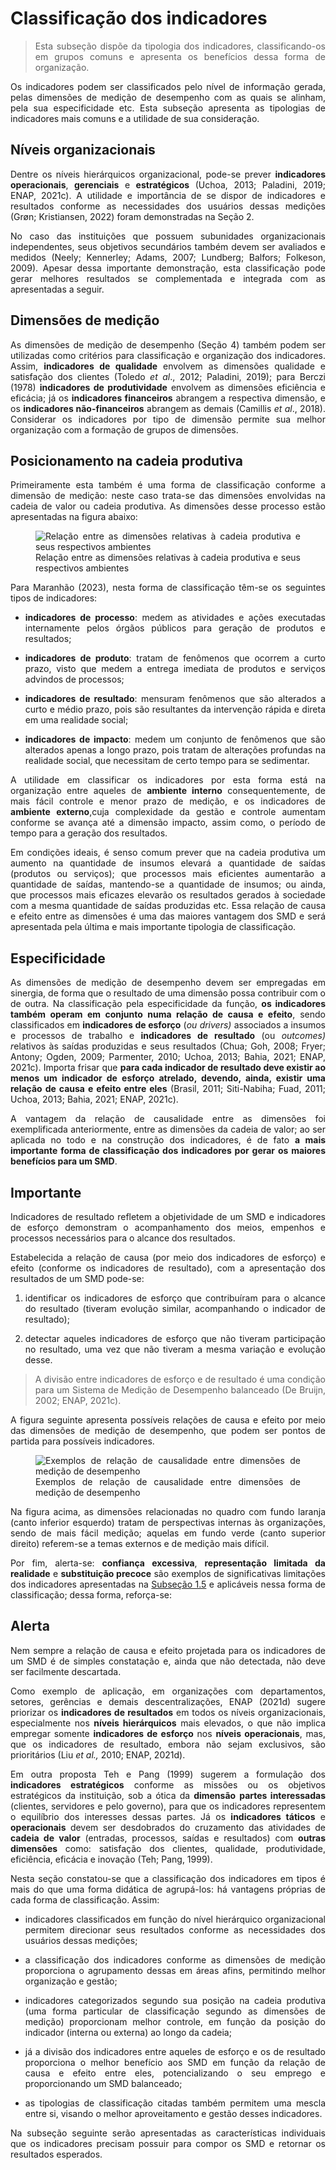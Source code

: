 # Classificação dos indicadores

::: {style="text-align: justify;"}
> Esta subseção dispõe da tipologia dos indicadores, classificando-os em grupos comuns e apresenta os benefícios dessa forma de organização.

Os indicadores podem ser classificados pelo nível de informação gerada, pelas dimensões de medição de desempenho com as quais se alinham, pela sua especificidade etc. Esta subseção apresenta as tipologias de indicadores mais comuns e a utilidade de sua consideração.
:::

## Níveis organizacionais

::: {style="text-align: justify;"}
Dentre os níveis hierárquicos organizacional, pode-se prever **indicadores operacionais**, **gerenciais** e **estratégicos** (Uchoa, 2013; Paladini, 2019; ENAP, 2021c). A utilidade e importância de se dispor de indicadores e resultados conforme as necessidades dos usuários dessas medições (Grøn; Kristiansen, 2022) foram demonstradas na Seção 2.

No caso das instituições que possuem subunidades organizacionais independentes, seus objetivos secundários também devem ser avaliados e medidos (Neely; Kennerley; Adams, 2007; Lundberg; Balfors; Folkeson, 2009). Apesar dessa importante demonstração, esta classificação pode gerar melhores resultados se complementada e integrada com as apresentadas a seguir.
:::

## Dimensões de medição

::: {style="text-align: justify;"}
As dimensões de medição de desempenho (Seção 4) também podem ser utilizadas como critérios para classificação e organização dos indicadores. Assim, **indicadores de qualidade** envolvem as dimensões qualidade e satisfação dos clientes (Toledo *et al*., 2012; Paladini, 2019); para Berczi (1978) **indicadores de produtividade** envolvem as dimensões eficiência e eficácia; já os **indicadores financeiros** abrangem a respectiva dimensão, e os **indicadores não-financeiros** abrangem as demais (Camillis *et al*., 2018). Considerar os indicadores por tipo de dimensão permite sua melhor organização com a formação de grupos de dimensões.
:::

## Posicionamento na cadeia produtiva

::: {style="text-align: justify;"} 
Primeiramente esta também é uma forma de classificação conforme a dimensão de medição: neste caso trata-se das dimensões envolvidas na cadeia de valor ou cadeia produtiva. As dimensões desse processo estão apresentadas na figura abaixo:

![Relação entre as dimensões relativas à cadeia produtiva e seus respectivos ambientes](images/dimensoes_cadeia_prodXambiente.JPG){fig-align="center"}

Para Maranhão (2023), nesta forma de classificação têm-se os seguintes tipos de indicadores:

-   **indicadores de processo**: medem as atividades e ações executadas internamente pelos órgãos públicos para geração de produtos e resultados;

-   **indicadores de produto**: tratam de fenômenos que ocorrem a curto prazo, visto que medem a entrega imediata de produtos e serviços advindos de processos;

-   **indicadores de resultado**: mensuram fenômenos que são alterados a curto e médio prazo, pois são resultantes da intervenção rápida e direta em uma realidade social;

-   **indicadores de impacto**: medem um conjunto de fenômenos que são alterados apenas a longo prazo, pois tratam de alterações profundas na realidade social, que necessitam de certo tempo para se sedimentar.

A utilidade em classificar os indicadores por esta forma está na organização entre aqueles de **ambiente interno** consequentemente, de mais fácil controle e menor prazo de medição, e os indicadores de **ambiente externo**,cuja complexidade da gestão e controle aumentam conforme se avança até a dimensão impacto, assim como, o período de tempo para a geração dos resultados.

Em condições ideais, é senso comum prever que na cadeia produtiva um aumento na quantidade de insumos elevará a quantidade de saídas (produtos ou serviços); que processos mais eficientes aumentarão a quantidade de saídas, mantendo-se a quantidade de insumos; ou ainda, que processos mais eficazes elevarão os resultados gerados à sociedade com a mesma quantidade de saídas produzidas etc. Essa relação de causa e efeito entre as dimensões é uma das maiores vantagem dos SMD e será apresentada pela última e mais importante tipologia de classificação. 
:::

## Especificidade

::: {style="text-align: justify;"}
As dimensões de medição de desempenho devem ser empregadas em sinergia, de forma que o resultado de uma dimensão possa contribuir com o de outra. Na classificação pela especificidade da função, **os indicadores também operam em conjunto numa relação de causa e efeito**, sendo classificados em **indicadores de esforço** (*ou drivers)* associados a insumos e processos de trabalho e **indicadores de resultado** (ou *outcomes) r*elativos às saídas produzidas e seus resultados (Chua; Goh, 2008; Fryer; Antony; Ogden, 2009; Parmenter, 2010; Uchoa, 2013; Bahia, 2021; ENAP, 2021c). Importa frisar que **para cada indicador de resultado deve existir ao menos um indicador de esforço atrelado, devendo, ainda, existir uma relação de causa e efeito entre eles** (Brasil, 2011; Siti-Nabiha; Fuad, 2011; Uchoa, 2013; Bahia, 2021; ENAP, 2021c).

A vantagem da relação de causalidade entre as dimensões foi exemplificada anteriormente, entre as dimensões da cadeia de valor; ao ser aplicada no todo e na construção dos indicadores, é de fato **a mais importante forma de classificação dos indicadores por gerar os maiores benefícios para um SMD**.

::: callout-warning
## Importante

Indicadores de resultado refletem a objetividade de um SMD e indicadores de esforço demonstram o acompanhamento dos meios, empenhos e processos necessários para o alcance dos resultados.
:::

Estabelecida a relação de causa (por meio dos indicadores de esforço) e efeito (conforme os indicadores de resultado), com a apresentação dos resultados de um SMD pode-se:

1.  identificar os indicadores de esforço que contribuíram para o alcance do resultado (tiveram evolução similar, acompanhando o indicador de resultado);

2.  detectar aqueles indicadores de esforço que não tiveram participação no resultado, uma vez que não tiveram a mesma variação e evolução desse.

> A divisão entre indicadores de esforço e de resultado é uma condição para um Sistema de Medição de Desempenho balanceado (De Bruijn, 2002; ENAP, 2021c).

A figura seguinte apresenta possíveis relações de causa e efeito por meio das dimensões de medição de desempenho, que podem ser pontos de partida para possíveis indicadores.

![Exemplos de relação de causalidade entre dimensões de medição de desempenho](images/relac_causa_efeito.JPG){fig-align="center"}

Na figura acima, as dimensões relacionadas no quadro com fundo laranja (canto inferior esquerdo) tratam de perspectivas internas às organizações, sendo de mais fácil medição; aquelas em fundo verde (canto superior direito) referem-se a temas externos e de medição mais difícil.

Por fim, alerta-se: **confiança excessiva**, **representação limitada da realidade** e **substituição precoce** são exemplos de significativas limitações dos indicadores apresentadas na [Subseção 1.5](/o/AZWDclIWFqqJuBEvyQWk/s/ws6bIBOPv2tLRHdwbB7y/1.-apresentacao/1.4-consequencias-indesejadas-e-limitacoes-da-medicao-de-desempenho#fatores-limitantes-a-medicao-de-desempenho-no-setor-publico) e aplicáveis nessa forma de classificação; dessa forma, reforça-se:

::: callout-important
## Alerta

Nem sempre a relação de causa e efeito projetada para os indicadores de um SMD é de simples constatação e, ainda que não detectada, não deve ser facilmente descartada.
:::

Como exemplo de aplicação, em organizações com departamentos, setores, gerências e demais descentralizações, ENAP (2021d) sugere priorizar os **indicadores de resultados** em todos os níveis organizacionais, especialmente nos **níveis hierárquicos** mais elevados, o que não implica empregar somente **indicadores de esforço** nos **níveis operacionais**, mas, que os indicadores de resultado, embora não sejam exclusivos, são prioritários (Liu *et al.,* 2010; ENAP, 2021d).

Em outra proposta Teh e Pang (1999) sugerem a formulação dos **indicadores estratégicos** conforme as missões ou os objetivos estratégicos da instituição, sob a ótica da **dimensão** **partes interessadas** (clientes, servidores e pelo governo), para que os indicadores representem o equilíbrio dos interesses dessas partes. Já os **indicadores táticos** e **operacionais** devem ser desdobrados do cruzamento das atividades de **cadeia de valor** (entradas, processos, saídas e resultados) com **outras dimensões** como: satisfação dos clientes, qualidade, produtividade, eficiência, eficácia e inovação (Teh; Pang, 1999).

Nesta seção constatou-se que a classificação dos indicadores em tipos é mais do que uma forma didática de agrupá-los: há vantagens próprias de cada forma de classificação. Assim:

-   indicadores classificados em função do nível hierárquico organizacional permitem direcionar seus resultados conforme as necessidades dos usuários dessas medições;

-   a classificação dos indicadores conforme as dimensões de medição proporciona o agrupamento dessas em áreas afins, permitindo melhor organização e gestão;

-   indicadores categorizados segundo sua posição na cadeia produtiva (uma forma particular de classificação segundo as dimensões de medição) proporcionam melhor controle, em função da posição do indicador (interna ou externa) ao longo da cadeia;

-   já a divisão dos indicadores entre aqueles de esforço e os de resultado proporciona o melhor benefício aos SMD em função da relação de causa e efeito entre eles, potencializando o seu emprego e proporcionando um SMD balanceado;

-   as tipologias de classificação citadas também permitem uma mescla entre si, visando o melhor aproveitamento e gestão desses indicadores.

Na subseção seguinte serão apresentadas as características individuais que os indicadores precisam possuir para compor os SMD e retornar os resultados esperados.
:::
